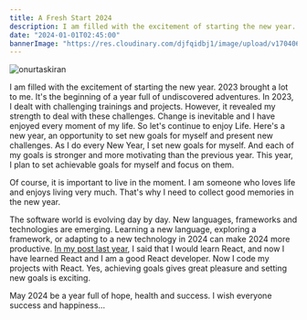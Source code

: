 ```yaml
---
title: A Fresh Start 2024
description: I am filled with the excitement of starting the new year. 2023 brought a lot to me. It's the beginning of a year full of undiscovered adventures. In 2023...
date: "2024-01-01T02:45:00"
bannerImage: "https://res.cloudinary.com/djfqidbj1/image/upload/v1704066300/pghxsp6qqy4bllu0a4ae.jpg"
---
```


<img className="w-full rounded-xl" src="https://res.cloudinary.com/djfqidbj1/image/upload/v1704066300/pghxsp6qqy4bllu0a4ae.jpg" alt="onurtaskiran" />

I am filled with the excitement of starting the new year. 2023 brought a lot to me. It's the beginning of a year full of undiscovered adventures. In 2023, I dealt with challenging trainings and projects. However, it revealed my strength to deal with these challenges. Change is inevitable and I have enjoyed every moment of my life. So let's continue to enjoy Life. Here's a new year, an opportunity to set new goals for myself and present new challenges. As I do every New Year, I set new goals for myself. And each of my goals is stronger and more motivating than the previous year. This year, I plan to set achievable goals for myself and focus on them.

Of course, it is important to live in the moment. I am someone who loves life and enjoys living very much. That's why I need to collect good memories in the new year.

The software world is evolving day by day. New languages, frameworks and technologies are emerging. Learning a new language, exploring a framework, or adapting to a new technology in 2024 can make 2024 more productive. <a href="/posts/happy-new-year-welcome-2023">In my post last year</a>, I said that I would learn React, and now I have learned React and I am a good React developer. Now I code my projects with React. Yes, achieving goals gives great pleasure and setting new goals is exciting.

May 2024 be a year full of hope, health and success. I wish everyone success and happiness...
